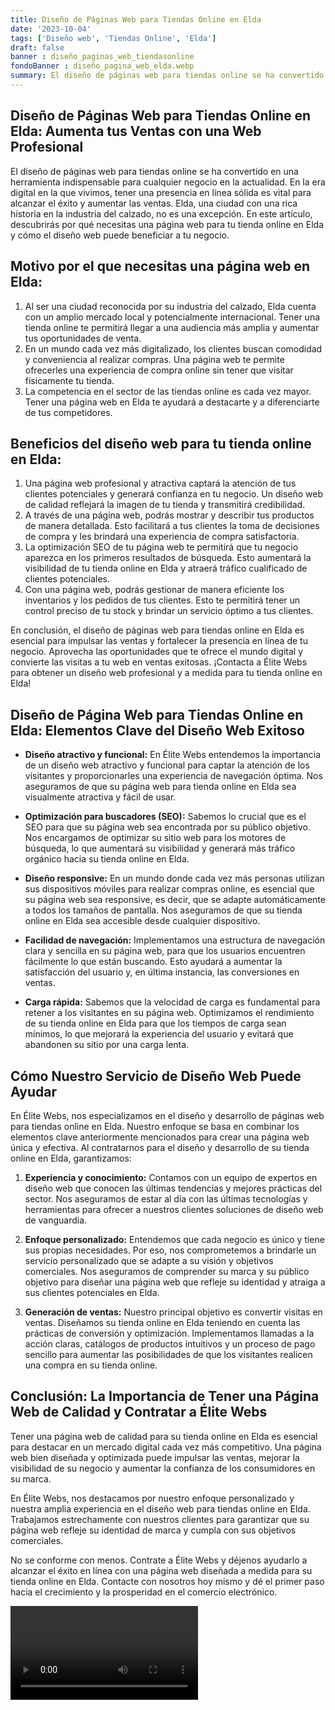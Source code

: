 ```yaml
---
title: Diseño de Páginas Web para Tiendas Online en Elda
date: '2023-10-04'
tags: ['Diseño web', 'Tiendas Online', 'Elda']
draft: false
banner : diseño_paginas_web_tiendasonline
fondoBanner : diseño_pagina_web_elda.webp
summary: El diseño de páginas web para tiendas online se ha convertido en una herramienta indispensable para cualquier negocio en la actualidad. En la era digital en la que vivimos, tener una presencia en línea sólida es vital para alcanzar el éxito y aumentar las ventas. Elda, una ciudad con una rica historia en la industria del calzado, no es una excepción. En este artículo, descubrirás por qué necesitas una página web para tu tienda online en Elda y cómo el diseño web puede beneficiar a tu negocio.
---
```


## Diseño de Páginas Web para Tiendas Online en Elda: Aumenta tus Ventas con una Web Profesional

El diseño de páginas web para tiendas online se ha convertido en una herramienta indispensable para cualquier negocio en la actualidad. En la era digital en la que vivimos, tener una presencia en línea sólida es vital para alcanzar el éxito y aumentar las ventas. Elda, una ciudad con una rica historia en la industria del calzado, no es una excepción. En este artículo, descubrirás por qué necesitas una página web para tu tienda online en Elda y cómo el diseño web puede beneficiar a tu negocio.

## Motivo por el que necesitas una página web en Elda:

1. Al ser una ciudad reconocida por su industria del calzado, Elda cuenta con un amplio mercado local y potencialmente internacional. Tener una tienda online te permitirá llegar a una audiencia más amplia y aumentar tus oportunidades de venta.
2. En un mundo cada vez más digitalizado, los clientes buscan comodidad y conveniencia al realizar compras. Una página web te permite ofrecerles una experiencia de compra online sin tener que visitar físicamente tu tienda.
3. La competencia en el sector de las tiendas online es cada vez mayor. Tener una página web en Elda te ayudará a destacarte y a diferenciarte de tus competidores.

## Beneficios del diseño web para tu tienda online en Elda:

1. Una página web profesional y atractiva captará la atención de tus clientes potenciales y generará confianza en tu negocio. Un diseño web de calidad reflejará la imagen de tu tienda y transmitirá credibilidad.
2. A través de una página web, podrás mostrar y describir tus productos de manera detallada. Esto facilitará a tus clientes la toma de decisiones de compra y les brindará una experiencia de compra satisfactoria.
3. La optimización SEO de tu página web te permitirá que tu negocio aparezca en los primeros resultados de búsqueda. Esto aumentará la visibilidad de tu tienda online en Elda y atraerá tráfico cualificado de clientes potenciales.
4. Con una página web, podrás gestionar de manera eficiente los inventarios y los pedidos de tus clientes. Esto te permitirá tener un control preciso de tu stock y brindar un servicio óptimo a tus clientes.

En conclusión, el diseño de páginas web para tiendas online en Elda es esencial para impulsar las ventas y fortalecer la presencia en línea de tu negocio. Aprovecha las oportunidades que te ofrece el mundo digital y convierte las visitas a tu web en ventas exitosas. ¡Contacta a Élite Webs para obtener un diseño web profesional y a medida para tu tienda online en Elda!

<GifSeo />

<Cta />

## Diseño de Página Web para Tiendas Online en Elda: Elementos Clave del Diseño Web Exitoso

- **Diseño atractivo y funcional:** En Élite Webs entendemos la importancia de un diseño web atractivo y funcional para captar la atención de los visitantes y proporcionarles una experiencia de navegación óptima. Nos aseguramos de que su página web para tienda online en Elda sea visualmente atractiva y fácil de usar.

- **Optimización para buscadores (SEO):** Sabemos lo crucial que es el SEO para que su página web sea encontrada por su público objetivo. Nos encargamos de optimizar su sitio web para los motores de búsqueda, lo que aumentará su visibilidad y generará más tráfico orgánico hacia su tienda online en Elda.

- **Diseño responsive:** En un mundo donde cada vez más personas utilizan sus dispositivos móviles para realizar compras online, es esencial que su página web sea responsive, es decir, que se adapte automáticamente a todos los tamaños de pantalla. Nos aseguramos de que su tienda online en Elda sea accesible desde cualquier dispositivo.

- **Facilidad de navegación:** Implementamos una estructura de navegación clara y sencilla en su página web, para que los usuarios encuentren fácilmente lo que están buscando. Esto ayudará a aumentar la satisfacción del usuario y, en última instancia, las conversiones en ventas.

- **Carga rápida:** Sabemos que la velocidad de carga es fundamental para retener a los visitantes en su página web. Optimizamos el rendimiento de su tienda online en Elda para que los tiempos de carga sean mínimos, lo que mejorará la experiencia del usuario y evitará que abandonen su sitio por una carga lenta.

## Cómo Nuestro Servicio de Diseño Web Puede Ayudar

En Élite Webs, nos especializamos en el diseño y desarrollo de páginas web para tiendas online en Elda. Nuestro enfoque se basa en combinar los elementos clave anteriormente mencionados para crear una página web única y efectiva. Al contratarnos para el diseño y desarrollo de su tienda online en Elda, garantizamos:

1. **Experiencia y conocimiento:** Contamos con un equipo de expertos en diseño web que conocen las últimas tendencias y mejores prácticas del sector. Nos aseguramos de estar al día con las últimas tecnologías y herramientas para ofrecer a nuestros clientes soluciones de diseño web de vanguardia.

2. **Enfoque personalizado:** Entendemos que cada negocio es único y tiene sus propias necesidades. Por eso, nos comprometemos a brindarle un servicio personalizado que se adapte a su visión y objetivos comerciales. Nos aseguramos de comprender su marca y su público objetivo para diseñar una página web que refleje su identidad y atraiga a sus clientes potenciales en Elda.

3. **Generación de ventas:** Nuestro principal objetivo es convertir visitas en ventas. Diseñamos su tienda online en Elda teniendo en cuenta las prácticas de conversión y optimización. Implementamos llamadas a la acción claras, catálogos de productos intuitivos y un proceso de pago sencillo para aumentar las posibilidades de que los visitantes realicen una compra en su tienda online.

## Conclusión: La Importancia de Tener una Página Web de Calidad y Contratar a Élite Webs

Tener una página web de calidad para su tienda online en Elda es esencial para destacar en un mercado digital cada vez más competitivo. Una página web bien diseñada y optimizada puede impulsar las ventas, mejorar la visibilidad de su negocio y aumentar la confianza de los consumidores en su marca.

En Élite Webs, nos destacamos por nuestro enfoque personalizado y nuestra amplia experiencia en el diseño web para tiendas online en Elda. Trabajamos estrechamente con nuestros clientes para garantizar que su página web refleje su identidad de marca y cumpla con sus objetivos comerciales.

No se conforme con menos. Contrate a Élite Webs y déjenos ayudarlo a alcanzar el éxito en línea con una página web diseñada a medida para su tienda online en Elda. Contacte con nosotros hoy mismo y dé el primer paso hacia el crecimiento y la prosperidad en el comercio electrónico.

<Video />

<CtaBot job='Tiendas Online' city='Elda'/>

<Gmaps query='Elda+españa+maps' />